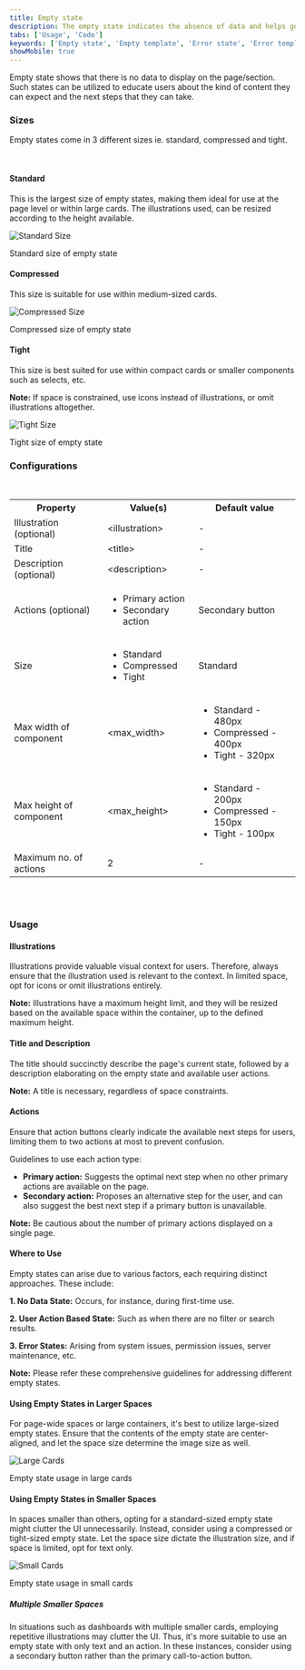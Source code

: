 ```yaml
---
title: Empty state
description: The empty state indicates the absence of data and helps guide users on expected content and next steps.
tabs: ['Usage', 'Code']
keywords: ['Empty state', 'Empty template', 'Error state', 'Error template']
showMobile: true
---
```


Empty state shows that there is no data to display on the page/section. Such states can be utilized to educate users about the kind of content they can expect and the next steps that they can take. 

<Preview name="components-emptystate-all--all" />

### Sizes

Empty states come in 3 different sizes ie. standard, compressed and tight. 

<br/>

#### Standard

This is the largest size of empty states, making them ideal for use at the page level or within large cards. The illustrations used, can be resized according to the height available. 

![Standard Size](./images/StandardSize.png)

<Caption>Standard size of empty state</Caption>

<br/>

#### Compressed

This size is suitable for use within medium-sized cards.

![Compressed Size](./images/CompressedSize.png)

<Caption>Compressed size of empty state</Caption>

<br/>

#### Tight

This size is best suited for use within compact cards or smaller components such as selects, etc.

**Note:** If space is constrained, use icons instead of illustrations, or omit illustrations altogether.

![Tight Size](./images/TightSize.png)

<Caption>Tight size of empty state</Caption>

<br />

### Configurations

<br />

<table style={{width: "100%"}}>
  <tbody>
    <tr>
      <th style={{width:"33%", textAlign: "left"}}>Property</th>
      <th style={{width:"33%", textAlign: "left"}}>Value(s)</th>
      <th style={{width:"33%", textAlign: "left"}}>Default value</th>
    </tr>
    <tr style={{verticalAlign: "top"}}>
      <td>
      Illustration (optional)
      </td>
      <td>
        &#60;illustration&#62;
      </td>
      <td>-</td>
    </tr>
    <tr style={{verticalAlign: "top"}}>
      <td>
        Title
        <br />
      </td>
      <td>&#60;title&#62;</td>
      <td>-</td>
    </tr>
    <tr style={{verticalAlign: "top"}}>
      <td>
        Description (optional)
      </td>
      <td>&#60;description&#62;</td>
      <td>-</td>
    </tr>
    <tr style={{verticalAlign: "top"}}>
      <td>
        Actions (optional)
      </td>
      <td>
      <ul>
        <li>Primary action</li>
        <li>Secondary action</li>
      </ul>
      </td>
      <td>Secondary button</td>
    </tr>
    <tr style={{verticalAlign: "top"}}>
      <td>
        Size
      </td>
      <td>
      <ul>
        <li>Standard</li>
        <li>Compressed</li>
        <li>Tight</li>
      </ul>
      </td>
      <td>Standard</td>
    </tr>
     <tr style={{verticalAlign: "top"}}>
      <td>Max width of component</td>
      <td>&#60;max_width&#62;</td>
      <td>
       <ul>
        <li>Standard - 480px</li>
        <li>Compressed - 400px</li>
        <li>Tight - 320px</li>
      </ul>
      </td>
    </tr>
    <tr style={{verticalAlign: "top"}}>
      <td>Max height of component</td>
      <td>&#60;max_height&#62;</td>
      <td>
       <ul>
        <li>Standard - 200px</li>
        <li>Compressed - 150px</li>
        <li>Tight - 100px</li>
      </ul>
      </td>
    </tr>
    <tr style={{verticalAlign: "top"}}>
      <td>Maximum no. of actions</td>
      <td>2</td>
      <td>-</td>
    </tr>
  </tbody>
</table>
<br />
<br />

### Usage

#### Illustrations

Illustrations provide valuable visual context for users. Therefore, always ensure that the illustration used is relevant to the context. In limited space, opt for icons or omit illustrations entirely.

**Note:** Illustrations have a maximum height limit, and they will be resized based on the available space within the container, up to the defined maximum height.

#### Title and Description

The title should succinctly describe the page's current state, followed by a description elaborating on the empty state and available user actions. 

**Note:** A title is necessary, regardless of space constraints.


#### Actions

Ensure that action buttons clearly indicate the available next steps for users, limiting them to two actions at most to prevent confusion. 

Guidelines to use each action type: 
- **Primary action:** Suggests the optimal next step when no other primary actions are available on the page.
- **Secondary action:** Proposes an alternative step for the user, and can also suggest the best next step if a primary button is unavailable.


**Note:** Be cautious about the number of primary actions displayed on a single page.


#### Where to Use

Empty states can arise due to various factors, each requiring distinct approaches. These include:

**1. No Data State:** Occurs, for instance, during first-time use.

**2. User Action Based State:** Such as when there are no filter or search results. 

**3. Error States:** Arising from system issues, permission issues, server maintenance, etc.


**Note:** Please refer these comprehensive guidelines for addressing different empty states.

#### Using Empty States in Larger Spaces

For page-wide spaces or large containers, it's best to utilize large-sized empty states. Ensure that the contents of the empty state are center-aligned, and let the space size determine the image size as well.

![Large Cards](./images/LargeCards.png)

<Caption>Empty state usage in large cards</Caption>

#### Using Empty States in Smaller Spaces

In spaces smaller than others, opting for a standard-sized empty state might clutter the UI unnecessarily. Instead, consider using a compressed or tight-sized empty state. Let the space size dictate the illustration size, and if space is limited, opt for text only.

![Small Cards](./images/SmallCard.png)

<Caption>Empty state usage in small cards</Caption>

##### Multiple Smaller Spaces

In situations such as dashboards with multiple smaller cards, employing repetitive illustrations may clutter the UI. Thus, it's more suitable to use an empty state with only text and an action. In these instances, consider using a secondary button rather than the primary call-to-action button.
